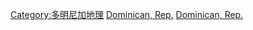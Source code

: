 [[Category:多明尼加地理|Category:多明尼加地理]]
[[Category:中美洲河流|Dominican, Rep.]]
[[Category:北美洲各国河流|Dominican, Rep.]]